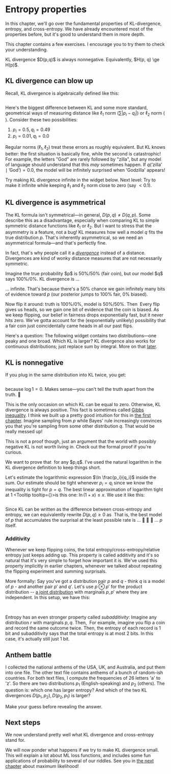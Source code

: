 
# Entropy properties

In this chapter, we'll go over the fundamental properties of KL-divergence, entropy, and cross-entropy. We have already encountered most of the properties before, but it's good to understand them in more depth. 

This chapter contains a few exercises. I encourage you to try them to check your understanding. 

<KeyTakeaway>
KL divergence $D(p,q)$ is always nonnegative. Equivalently, $H(p, q) \ge H(p)$.  
</KeyTakeaway>



## KL divergence can blow up


Recall, KL divergence is algebraically defined like this:

<Math id="kl-definition" displayMode={true} math="D(p,q) = \sum_{i = 1}^n p_i \log \frac{p_i}{q_i}" />

Here's the biggest difference between KL and some more standard, geometrical ways of measuring distance like $\ell_1$ norm ($\sum |p_i - q_i|$) or $\ell_2$ norm (<Math math = "\sqrt{\sum (p_i - q_i)^2}" />). Consider these two possibilities: 

1. $p_i = 0.5, q_i = 0.49$
2. $p_i = 0.01, q_i = 0.0$

Regular norms ($\ell_1, \ell_2$) treat these errors as roughly equivalent. But KL knows better: the first situation is basically fine, while the second is catastrophic! For example, the letters "God" are rarely followed by "zilla", but any model of language should understand that this _may_ sometimes happen. If $q(\textrm{'zilla'} \mid \textrm{'God'}) = 0.0$, the model will be infinitely surprised when 'Godzilla' appears! 


Try making KL divergence infinite in the widget below. Next level: Try to make it infinite while keeping $\ell_1$ and $\ell_2$ norm close to zero (say $< 0.1$). 

<DistributionComparisonWidget title="KL Divergence Explorer" />



## KL divergence is asymmetrical<a id = "asymmetry"></a>

The KL formula isn't symmetrical—in general, $D(p,q) \neq D(q,p)$. Some describe this as a disadvantage, especially when comparing KL to simple symmetric distance functions like $\ell_1$ or $\ell_2$. But I want to stress that the asymmetry is a feature, not a bug! KL measures how well a model $q$ fits the true distribution $p$. That's inherently asymmetrical, so we need an asymmetrical formula—and that's perfectly fine.

In fact, that's why people call it a [_divergence_](https://en.wikipedia.org/wiki/Bregman_divergence) instead of a distance. Divergences are kind of wonky distance measures that are not necessarily symmetric.



<Block headline = "Example">
Imagine the true probability $p$ is 50%/50% (fair coin), but our model $q$ says 100%/0%. KL divergence is ... 
<Math displayMode={true} math = "\frac12 \cdot \log \frac{1}{1} + \frac12 \cdot \log \frac{1}{0} = \infty"/>

... infinite. That's because there's a 50% chance we gain infinitely many bits of evidence toward $p$ (our posterior jumps to 100% fair, 0% biased).

Now flip it around: truth is 100%/0%, model is 50%/50%. Then 
<Math displayMode={true} math = "1 \cdot \log \frac{1}{1/2} + 0 \cdot \log \frac{1}{1/2} = 1"/>
Every flip gives us heads, so we gain one bit of evidence that the coin is biased. As we keep flipping, our belief in fairness drops exponentially fast, but it never hits zero. We've gotta account for the (exponentially unlikely) possibility that a fair coin just coincidentally came heads in all our past flips.
</Block>

Here's a question: The following widget contains two distributions—one peaky and one broad. Which KL is larger? <Footnote>KL divergence also works for continuous distributions; just replace sum by integral. More on that [later](04-mle#maximum-entropy-principle). </Footnote>

<KLAsymmetryVisualizerWidget />


## KL is nonnegative

If you plug in the same distribution into KL twice, you get:

<Math displayMode={true} math="D(p, p) = \sum_{i = 1}^n p_i \cdot \log \frac{p_i}{p_i} = 0" />

because $\log 1 = 0$.
Makes sense—you can't tell the truth apart from the truth. 🤷

This is the only occasion on which KL can be equal to zero. Otherwise, KL divergence is always positive. This fact is sometimes called [Gibbs inequality](https://en.wikipedia.org/wiki/Gibbs%27_inequality). I think we built up a pretty good intuition for this in [the first chapter](01-kl_intro). Imagine sampling from $p$ while Bayes' rule increasingly convinces you that you're sampling from some other distribution $q$. That would be really messed up! 

This is not a proof though, just an argument that the world with possibly negative KL is not worth living in. Check out the formal proof if you're curious.

<Expand headline="Proof of nonnegativity">
We want to prove that <Math math = "\sum_{i = 1}^n p_i \cdot \ln \frac{p_i}{q_i}  \ge 0" /> for any $p,q$. I've used the natural logarithm in the KL divergence definition to keep things short. 

Let's estimate the logarithmic expression $\ln \frac{p_i}{q_i}$ inside the sum. Our estimate should be tight whenever $p_i = q_i$ since we know the inequality is tight for $p = q$. The best linear approximation of logarithm tight at 1 <Tooltip tooltip={<LnVsXGraph width={140} height={90} />}>is this one: $\ln (1+x) \le x$</Tooltip>. We use it like this:

<Math displayMode={true} math="\begin{aligned}
-D(p,q)
&= \sum_{i = 1}^n p_i \cdot \ln \frac{q_i}{p_i}\\
&\le \sum_{i = 1}^n p_i \cdot  \left( \frac{q_i}{p_i} - 1 \right)\\
&= \sum_{i = 1}^n \left( q_i - p_i \right)\\
&= 1 - 1 = 0
\end{aligned}" />

</Expand>

Since KL can be written as the difference between cross-entropy and entropy, we can equivalently rewrite $D(p, q) \ge 0$ as
<Math displayMode = {true} math = "H(p, q) \ge H(p)." />
That is, the best model of $p$ that accumulates the surprisal at the least possible rate is ... 🥁 🥁 🥁 ... $p$ itself. 


### Additivity <a id = "additivity"></a>

Whenever we keep flipping coins, the total entropy/cross-entropy/relative entropy just keeps adding up. This property is called additivity and it's so natural that it's very simple to forget how important it is. We've used this property implicitly in earlier chapters, whenever we talked about repeating the flipping experiment and summing surprisals. 

More formally: Say you've got a distribution pair $p$ and $q$ - think $q$ is a model of $p$ - and another pair $p'$ and $q'$. Let's use $p \otimes p'$ for the product distribution -- [a joint distribution](https://en.wikipedia.org/wiki/Joint_probability_distribution) with marginals $p,p'$ where they are independent. In this setup, we have this: 

<Math displayMode={true} math="D(p \otimes p', q \otimes q') = D(p, q) + D(p', q')" />
<Math displayMode={true} math="H(p \otimes p', q \otimes q') = H(p, q) + H(p', q')" />
<Math displayMode={true} math="H(p \otimes p') = H(p) + H(p')" />

Entropy has an even stronger property called _subadditivity_: Imagine any distribution $r$ with marginals $p, q$. Then, 
<Math displayMode={true} math="H(r) \le H(p) + H(p')" />
For example, imagine you flip a coin and record the same outcome twice. Then, the entropy of each record is 1 bit and subadditivity says that the total entropy is at most $2$ bits. In this case, it's actually still just 1 bit. 

## Anthem battle

I collected the national anthems of the USA, UK, and Australia, and put them into one file. The other text file contains anthems of a bunch of random-ish countries. For both text files, I compute the frequencies of 26 letters 'a' to 'z'. So there are two distributions $p_1$ (English-speaking) and $p_2$ (others). The question is: which one has larger entropy? And which of the two KL divergences $D(p_1, p_2), D(p_2, p_1)$ is larger? 

Make your guess before revealing the answer. 

<KLCalculatorWidget /> 








## Next steps

We now understand pretty well what KL divergence and cross-entropy stand for. 

We will now ponder what happens if we try to make KL divergence small. This will explain a lot about ML loss functions, and includes some fun applications of probability to several of our riddles. See you in [the next chapter](04-mle) about maximum likelihood!



